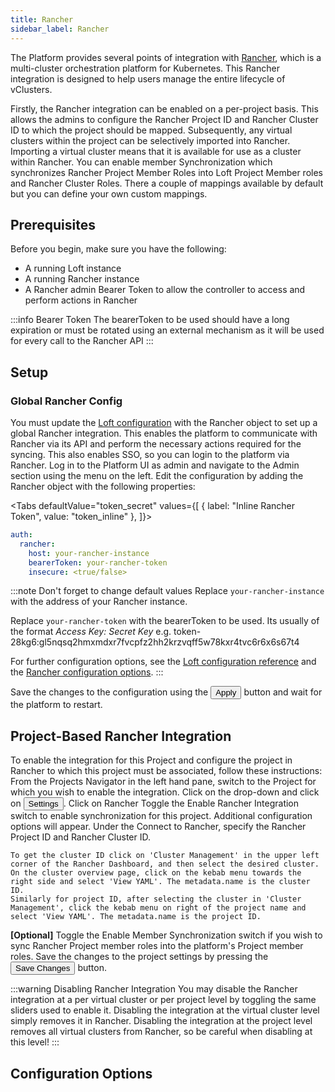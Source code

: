 ```yaml
---
title: Rancher
sidebar_label: Rancher
---
```




The Platform provides several points of integration with [Rancher](https://www.rancher.com/), which is a multi-cluster orchestration platform for Kubernetes. 
This Rancher integration is designed to help users manage the entire lifecycle of vClusters.

Firstly, the Rancher integration can be enabled on a per-project basis. This allows the admins to configure the Rancher Project ID and Rancher Cluster ID to which the project should be mapped. Subsequently, any virtual clusters within the project can be selectively imported into Rancher. Importing a virtual cluster means that it is available for use as a cluster within Rancher. 
You can enable member Synchronization which synchronizes Rancher Project Member Roles into Loft Project Member roles and Rancher Cluster Roles. There a couple of mappings available by default but you can define your own custom mappings.

## Prerequisites

Before you begin, make sure you have the following:

- A running Loft instance
- A running Rancher instance
- A Rancher admin Bearer Token to allow the controller to access and perform actions in Rancher

:::info Bearer Token
The bearerToken to be used should have a long expiration or must be rotated using an external mechanism as it will be used for every call to the Rancher API
:::

## Setup

### Global Rancher Config  

You must update the [Loft configuration](../api/resources/config) with the Rancher object to set up a global Rancher integration. This enables the platform to communicate with Rancher via its API and perform the necessary actions required for the syncing.
This also enables SSO, so you can login to the platform via Rancher.
<Flow id="rancher-global-setup">
  <Step>
    Log in to the Platform UI as admin and navigate to the <NavStep>Admin</NavStep> section using the menu on the left.
  </Step>
  <Step>
    Edit the configuration by adding the Rancher object with the following
    properties:

  <Tabs defaultValue="token_secret" values={[
    { label: "Inline Rancher Token", value: "token_inline" },
  ]}>

  <TabItem value="token_inline">

```yaml
auth:
  rancher:
    host: your-rancher-instance
    bearerToken: your-rancher-token
    insecure: <true/false>
```

  </TabItem>

  </Tabs>

:::note Don't forget to change default values
Replace `your-rancher-instance` with the address of your Rancher instance.

Replace `your-rancher-token` with the bearerToken to be used. Its usually of the format *Access Key: Secret Key*  e.g. token-28kg6:gl5nqsq2hmxmdxr7fvcpfz2hh2krzvqff5w78kxr4tvc6r6x6s67t4

For further configuration options, see the [Loft configuration reference](../api/resources/config) and the [Rancher configuration options](#configuration-options).
:::

  </Step>
  <Step>Save the changes to the configuration using the <Button>Apply</Button> button and wait for the platform to restart.</Step>
</Flow>


## Project-Based Rancher Integration

To enable the integration for this Project and configure the project in Rancher to which this project must be associated, follow these instructions:
<Flow id="rancher-project-setup">
  <Step>
    From the Projects Navigator in the left hand pane, switch to the Project for which you wish to enable the integration. Click on the drop-down and click on <Button>Settings</Button>.
  </Step>
  <Step>
    Click on <NavStep>Rancher</NavStep>
  </Step>
  <Step>
    Toggle the <Label>Enable Rancher Integration</Label> switch to enable synchronization for this project. Additional
    configuration options will appear.
  </Step>
  <Step>
    Under the <Label>Connect to Rancher</Label>, specify the Rancher Project ID and Rancher Cluster ID.
    
    To get the cluster ID click on 'Cluster Management' in the upper left corner of the Rancher Dashboard, and then select the desired cluster. On the cluster overview page, click on the kebab menu towards the right side and select 'View YAML'. The metadata.name is the cluster ID.
    Similarly for project ID, after selecting the cluster in 'Cluster Management', click the kebab menu on right of the project name and select 'View YAML'. The metadata.name is the project ID.
  </Step>
  <Step>
    <b>[Optional]</b> Toggle the <Label>Enable Member Synchronization</Label> switch if you wish to sync Rancher Project member roles into the platform's Project member roles.
  </Step>
  <Step>
    Save the changes to the project settings by pressing the <Button>Save Changes</Button> button.
  </Step>
</Flow>

:::warning Disabling Rancher Integration
You may disable the Rancher integration at a per virtual cluster or per project level by toggling the same sliders
used to enable it. Disabling the integration at the virtual cluster level simply removes it in Rancher.
Disabling the integration at the project level removes all virtual clusters from Rancher, so be careful
when disabling at this level!
:::


## Configuration Options

<PartialRancher />
